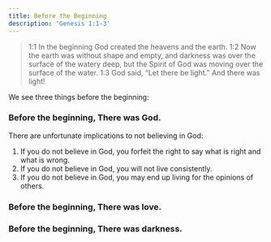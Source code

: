 ```yaml
---
title: Before the Beginning
description: 'Genesis 1:1-3'
---
```


> 1:1 In the beginning God created the heavens and the earth. 1:2 Now the earth was without shape and empty, and darkness was over the surface of the watery deep, but the Spirit of God was moving over the surface of the water. 1:3 God said, “Let there be light.” And there was light!

<Admonition type="note" title="Sermon Notes: Before the Beginning">
  We see three things before the beginning:

  ### Before the beginning, There was God.

  There are unfortunate implications to not believing in God:

  1. If you do not believe in God, you forfeit the right to say what is right and what is wrong.
  2. If you do not believe in God, you will not live consistently.
  3. If you do not believe in God, you may end up living for the opinions of others.

  ### Before the beginning, There was love.

  ### Before the beginning, There was darkness.
</Admonition>

